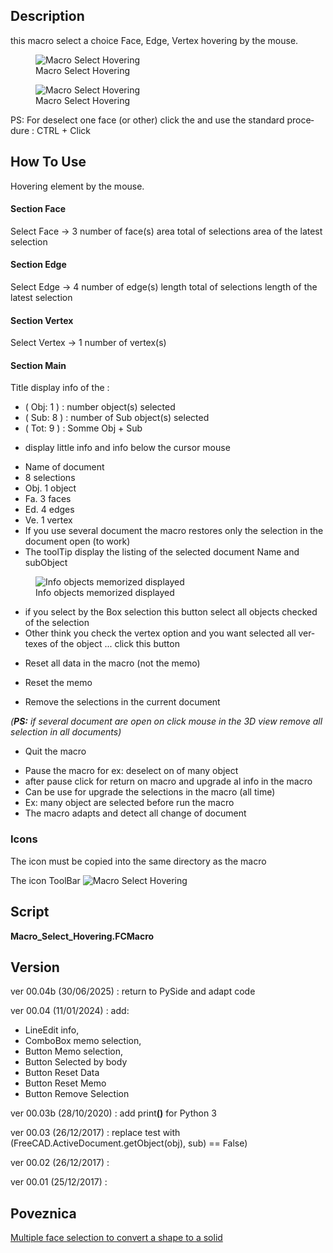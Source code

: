 <languages/>
<div lang="en" dir="ltr" class="mw-content-ltr">
{{Macro
|Name=Macro Select Hovering
|Icon=Macro_Select_Hovering.png
|Description=This macro select a choice Face, Edge, Vertex hovering by the mouse.<br/>PS: For unselected one face (or other) click the {{KEY|Pause grab}} and use the standard procedure : CTRL + Click 
|Author=Mario52
|Version=00.04b
|Date=2025-06-30
|FCVersion=All
|Download=[https://wiki.freecad.org/images/d/d8/Macro_Select_Hovering.png ToolBar Icon]
}}
</div>

<div lang="en" dir="ltr" class="mw-content-ltr">
==Description==
</div> 

<div lang="en" dir="ltr" class="mw-content-ltr">
this macro select a choice Face, Edge, Vertex hovering by the mouse.
</div>


[[File:Select_Hovering00.gif|Macro Select Hovering]]


{{Codeextralink|https://gist.githubusercontent.com/mario52a/7ebe6b3fd047441114d9d0e08ceddd63/raw/f228687c4514159a5acb9920bf2366a81cb4908b/Macro%2520Select%2520Hovering.FCMacro}}


<div lang="en" dir="ltr" class="mw-content-ltr">
[[File:Macro Select Hovering 00.png|Macro Select Hovering]]
</div>

<div lang="en" dir="ltr" class="mw-content-ltr">
PS: For deselect one face (or other) click the {{KEY|Pause grab}} and use the standard procedure : CTRL + Click
</div> 

<div lang="en" dir="ltr" class="mw-content-ltr">
==How To Use==
</div>

<div lang="en" dir="ltr" class="mw-content-ltr">
Hovering element by the mouse.
</div>

====Section Face====

<div lang="en" dir="ltr" class="mw-content-ltr">
{{CheckBox}} Select Face → 3 number of face(s)
{{LineEdit|300.0}} area total of selections
{{LineEdit|100.0}} area of the latest selection
</div>

====Section Edge====

<div lang="en" dir="ltr" class="mw-content-ltr">
{{CheckBox}} Select Edge → 4 number of edge(s)
{{LineEdit|40.0}} length total of selections
{{LineEdit|10.0}} length of the latest selection
</div>

====Section Vertex====

<div lang="en" dir="ltr" class="mw-content-ltr">
{{CheckBox}} Select Vertex → 1 number of vertex(s)
</div>

====Section Main====

<div lang="en" dir="ltr" class="mw-content-ltr">
Title display info of the :
*( Obj: 1 ) : number object(s) selected
*( Sub: 8 ) : number of Sub object(s) selected
*( Tot: 9 ) : Somme Obj + Sub
</div>

{{LineEdit|Unnamed: Box. Face6 (1.34,2.64,10.0)}}

<div lang="en" dir="ltr" class="mw-content-ltr">
* display little info and info below the cursor mouse
</div>

{{ComboBox|Unnamed: 1 : (8 sel.) (Obj. 1, Fa. 3, Ed. 4, Ve. 1) }}

<div lang="en" dir="ltr" class="mw-content-ltr">
*Name of document
*8 selections
*Obj. 1 object
*Fa. 3 faces
*Ed. 4 edges
*Ve. 1 vertex
*If you use several document the macro restores only the selection in the document open (to work)
*The toolTip display the listing of the selected document Name and subObject
</div>

[[File:Macro_Select_Hovering_01.png|Info objects memorized displayed]]

{{Button|Selected by Box}}

<div lang="en" dir="ltr" class="mw-content-ltr">
*if you select by the Box selection this button select all objects checked of the selection
*Other think you check the vertex option and you want selected all vertexes of the object ... click this button
</div>

{{Button|Reset Data}}

<div lang="en" dir="ltr" class="mw-content-ltr">
*Reset all data in the macro (not the memo)
</div>

{{Button|Reset Memo}}

<div lang="en" dir="ltr" class="mw-content-ltr">
*Reset the memo
</div>

{{Button|Remove selection}}

<div lang="en" dir="ltr" class="mw-content-ltr">
*Remove the selections in the current document
''('''PS:''' if several document are open on click mouse in the 3D view remove all selection in all documents)''
</div>

{{Button|Quit}}

<div lang="en" dir="ltr" class="mw-content-ltr">
*Quit the macro
</div>

{{Button|Pause grab/Refresh}}

<div lang="en" dir="ltr" class="mw-content-ltr">
*Pause the macro for ex: deselect on of many object
*after pause click for return on macro and upgrade al info in the macro
*Can be use for upgrade the selections in the macro (all time)
*Ex: many object are selected before run the macro
*The macro adapts and detect all change of document
</div>

<div lang="en" dir="ltr" class="mw-content-ltr">
===Icons===
</div>

<div lang="en" dir="ltr" class="mw-content-ltr">
The icon must be copied into the same directory as the macro
</div>

<div lang="en" dir="ltr" class="mw-content-ltr">
The icon ToolBar [[File:Macro Select Hovering.png|Macro Select Hovering]]
</div>

<div lang="en" dir="ltr" class="mw-content-ltr">
==Script==
</div> 

'''Macro_Select_Hovering.FCMacro'''

{{CodeDownload|https://gist.github.com/mario52a/7ebe6b3fd047441114d9d0e08ceddd63| Download latest version of the macro}}

<div lang="en" dir="ltr" class="mw-content-ltr">
==Version==
</div> 

<div lang="en" dir="ltr" class="mw-content-ltr">
ver 00.04b (30/06/2025) : return to PySide and adapt code
</div>

<div lang="en" dir="ltr" class="mw-content-ltr">
ver 00.04 (11/01/2024) : add:
*LineEdit info, 
*ComboBox memo selection, 
*Button Memo selection, 
*Button Selected by body
*Button Reset Data
*Button Reset Memo
*Button Remove Selection
</div>

<div lang="en" dir="ltr" class="mw-content-ltr">
ver 00.03b (28/10/2020) : add print'''()''' for Python 3
</div>

<div lang="en" dir="ltr" class="mw-content-ltr">
ver 00.03 (26/12/2017)  : replace test with (FreeCAD.ActiveDocument.getObject(obj), sub) == False)
</div>

<div lang="en" dir="ltr" class="mw-content-ltr">
ver 00.02 (26/12/2017)  :
</div>

<div lang="en" dir="ltr" class="mw-content-ltr">
ver 00.01 (25/12/2017)  :
</div>

<span id="Link"></span>
==Poveznica==

<div lang="en" dir="ltr" class="mw-content-ltr">
[https://forum.freecad.org/viewtopic.php?f=3&t=26370 Multiple face selection to convert a shape to a solid]
</div>